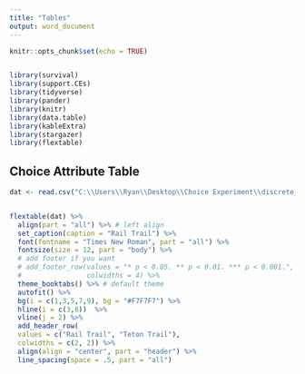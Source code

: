 ```yaml
---
title: "Tables"
output: word_document
---
```


```r
knitr::opts_chunk$set(echo = TRUE)


library(survival)
library(support.CEs)
library(tidyverse)
library(pander)
library(knitr)
library(data.table)
library(kableExtra)
library(stargazer)
library(flextable)
```

## Choice Attribute Table

```r
dat <- read.csv("C:\\Users\\Ryan\\Desktop\\Choice Experiment\\discrete_choice_experiment\\Data\\choices.csv") 


flextable(dat) %>% 
  align(part = "all") %>% # left align
  set_caption(caption = "Rail Trail") %>% 
  font(fontname = "Times New Roman", part = "all") %>% 
  fontsize(size = 12, part = "body") %>% 
  # add footer if you want
  # add_footer_row(values = "* p < 0.05. ** p < 0.01. *** p < 0.001.", 
  #                colwidths = 4) %>% 
  theme_booktabs() %>% # default theme
  autofit() %>% 
  bg(i = c(1,3,5,7,9), bg = "#F7F7F7") %>% 
  hline(i = c(3,6))  %>% 
  vline(j = 2) %>% 
  add_header_row(
  values = c("Rail Trail", "Teton Trail"),
  colwidths = c(2, 2)) %>% 
  align(align = "center", part = "header") %>% 
  line_spacing(space = .5, part = "all")
```

